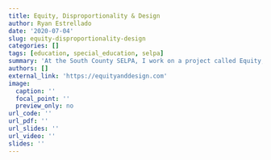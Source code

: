 ```yaml
---
title: Equity, Disproportionality & Design
author: Ryan Estrellado
date: '2020-07-04'
slug: equity-disproportionality-design
categories: []
tags: [education, special_education, selpa]
summary: 'At the South County SELPA, I work on a project called Equity, Disproportionality & Design (ED&D). ED&D is part of the California Statewide System of Support. Our mission is to partner with SELPAs in California to prevent disproportionality in our schools.'
authors: []
external_link: 'https://equityanddesign.com'
image:
  caption: ''
  focal_point: ''
  preview_only: no
url_code: ''
url_pdf: ''
url_slides: ''
url_video: ''
slides: ''
---
```

